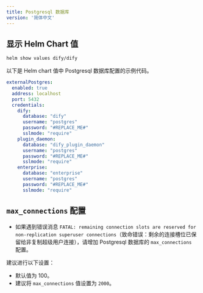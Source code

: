 ```yaml
---
title: Postgresql 数据库
version: '简体中文'
---
```


## 显示 Helm Chart 值

```bash
helm show values dify/dify
```

以下是 Helm chart 值中 Postgresql 数据库配置的示例代码。

```yaml
externalPostgres:
  enabled: true
  address: localhost
  port: 5432
  credentials:
    dify:
      database: "dify"
      username: "postgres"
      password: "#REPLACE_ME#"
      sslmode: "require"
    plugin_daemon:
      database: "dify_plugin_daemon"
      username: "postgres"
      password: "#REPLACE_ME#"
      sslmode: "require"
    enterprise:
      database: "enterprise"
      username: "postgres"
      password: "#REPLACE_ME#"
      sslmode: "require"
```

## `max_connections` 配置

- 如果遇到错误消息 `FATAL: remaining connection slots are reserved for non-replication superuser connections`（致命错误：剩余的连接槽位已保留给非复制超级用户连接），请增加 Postgresql 数据库的 `max_connections` 配置。

建议进行以下设置：
  - 默认值为 100。
  - 建议将 `max_connections` 值设置为 `2000`。
